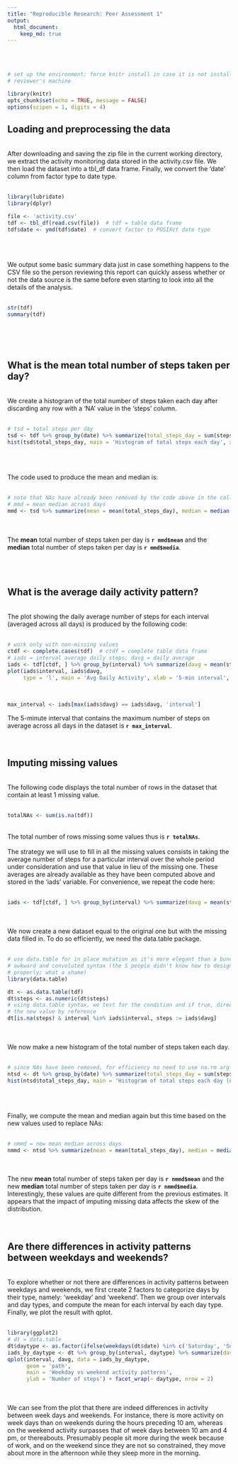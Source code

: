 ```yaml
---
title: "Reproducible Research: Peer Assessment 1"
output: 
  html_document:
    keep_md: true
---
```

<br><br>

```r
# set up the environment; force knitr install in case it is not installed on 
# reviewer's machine

library(knitr)
opts_chunk$set(echo = TRUE, message = FALSE)
options(scipen = 1, digits = 4)
```

## Loading and preprocessing the data   
<br>
After downloading and saving the zip file in the current working directory, we
extract the activity monitoring data stored in the activity.csv file. We then 
load the dataset into a tbl_df data frame. Finally, we convert the 'date' 
column from factor type to date type.
<br><br>
```r
library(lubridate)
library(dplyr)

file <- 'activity.csv'
tdf <- tbl_df(read.csv(file))  # tdf = table data frame
tdf$date <- ymd(tdf$date)  # convert factor to POSIXct date type
```
<br><br>

We output some basic summary data just in case something happens to the CSV file 
so the person reviewing this report can quickly assess whether or not the data
source is the same before even starting to look into all the details of the 
analysis.
<br><br>
```r
str(tdf)
summary(tdf)
```
<br><br><br>

## What is the mean total number of steps taken per day?   
<br>
We create a histogram of the total number of steps taken each day after 
discarding any row with a 'NA' value in the 'steps' column.   
<br>
```r
# tsd = total steps per day
tsd <- tdf %>% group_by(date) %>% summarize(total_steps_day = sum(steps, na.rm = TRUE))  
hist(tsd$total_steps_day, main = 'Histogram of total steps each day', xlab = 'Total steps')
```
<br><br>

The code used to produce the mean and median is:
<br><br>
```r
# note that NAs have already been removed by the code above in the call to sum()
# mmd = mean median across days
mmd <- tsd %>% summarize(mean = mean(total_steps_day), median = median(total_steps_day))  
```
<br><br>
The **mean** total number of steps taken per day is **`r mmd$mean`** and the **median** total number 
of steps taken per day is **`r mmd$media`**.  
<br><br><br>

## What is the average daily activity pattern?
<br>
The plot showing the daily average number of steps for each interval (averaged across all days) is 
produced by the following code:   
<br>
```r
# work only with non-missing values
ctdf <- complete.cases(tdf)  # ctdf = complete table data frame
# iads = interval average daily steps; davg = daily average
iads <- tdf[ctdf, ] %>% group_by(interval) %>% summarize(davg = mean(steps))  
plot(iads$interval, iads$davg, 
     type = 'l', main = 'Avg Daily Activity', xlab = '5-min interval', ylab = 'Avg Steps')
```

<br>
```r
max_interval <- iads[max(iads$davg) == iads$davg, 'interval']
```
The 5-minute interval that contains the maximum number of steps on average across all days in the 
dataset is **`r max_interval`**.
<br><br><br>

## Imputing missing values
<br>
The following code displays the total number of rows in the dataset that contain at least 1 missing 
value.
<br><br>
```r
totalNAs <- sum(is.na(tdf))
```
<br>
The total number of rows missing some values thus is **`r totalNAs`**.
<br><br>
The strategy we will use to fill in all the missing values consists in taking the average number of 
steps for a particular interval over the whole period under consideration and use that value in lieu 
of the missing one. These averages are already available as they have been computed above and stored 
in the 'iads' variable. For convenience, we repeat the code here:
<br><br>
```r
iads <- tdf[ctdf, ] %>% group_by(interval) %>% summarize(davg = mean(steps))
```
<br><br>
We now create a new dataset equal to the original one but with the missing data filled in. To do so 
efficiently, we need the data.table package.
<br><br>
```r
# use data.table for in place mutation as it's more elegant than a bunch of loops and avoids more 
# awkward and convoluted syntax (the S people didn't know how to design a programming language 
# properly; what a shame)
library(data.table)

dt <- as.data.table(tdf)
dt$steps <- as.numeric(dt$steps)
# using data.table syntax, we test for the condition and if true, directly assign 
# the new value by reference
dt[is.na(steps) & interval %in% iads$interval, steps := iads$davg]   
```
<br><br>
We now make a new histogram of the total number of steps taken each day.
<br><br>
```r
# since NAs have been removed, for efficiency no need to use na.rm arg
ntsd <- dt %>% group_by(date) %>% summarize(total_steps_day = sum(steps)) 
hist(ntsd$total_steps_day, main = 'Histogram of total steps each day (no NAs)', xlab = 'Total steps')
```
<br><br>

Finally, we compute the mean and median again but this time based on the new values used 
to replace NAs:
<br><br>
```r
# nmmd = new mean median across days
nmmd <- ntsd %>% summarize(mean = mean(total_steps_day), median = median(total_steps_day))
```
<br><br>
The new **mean** total number of steps taken per day is **`r nmmd$mean`** and the new **median** total 
number of steps taken per day is **`r nmmd$media`**.  Interestingly, these values are quite different 
from the previous estimates. It appears that the impact of imputing missing data affects the skew of 
the distribution.
<br><br><br>


## Are there differences in activity patterns between weekdays and weekends?
<br>
To explore whether or not there are differences in activity patterns between weekdays and weekends, we 
first create 2 factors to categorize days by their type, namely: 'weekday' and 'weekend'.  Then we 
group over intervals and day types, and compute the mean for each interval by each day type. Finally, 
we plot the result with qplot.
<br><br>
```r
library(ggplot2)
# dt = data.table
dt$daytype <- as.factor(ifelse(weekdays(dt$date) %in% c('Saturday', 'Sunday'), 'weekend', 'weekday'))  
iads_by_daytype <- dt %>% group_by(interval, daytype) %>% summarize(davg = mean(steps))
qplot(interval, davg, data = iads_by_daytype, 
      geom = 'path', 
      main = 'Weekday vs weekend activity patterns', 
      ylab = 'Number of steps') + facet_wrap(~ daytype, nrow = 2)
```
<br><br>
We can see from the plot that there are indeed differences in activity between week days and weekends. 
For instance, there is more activity on week days than on weekends during the hours preceding 10 am, 
whereas on the weekend activity surpasses that of week days between 10 am and 4 pm, or thereabouts. 
Presumably people sit more during the week because of work, and on the weekend since they are not so 
constrained, they move about more in the afternoon while they sleep more in the morning.
<br><br>